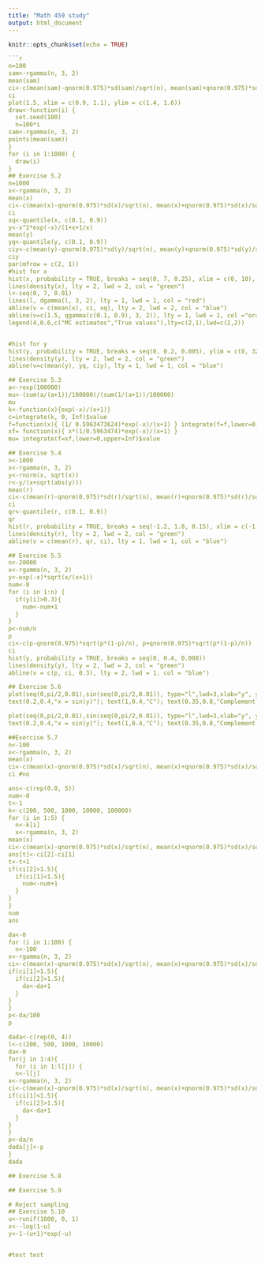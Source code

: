 ```yaml
---
title: "Math 459 study"
output: html_document
---
```


```r
knitr::opts_chunk$set(echo = TRUE)
```

```r
```r
n=100
sam<-rgamma(n, 3, 2)
mean(sam)
ci<-c(mean(sam)-qnorm(0.975)*sd(sam)/sqrt(n), mean(sam)+qnorm(0.975)*sd(sam)/sqrt(n))
ci
plot(1.5, xlim = c(0.9, 1.1), ylim = c(1.4, 1.6))
draw<-function(i) {
  set.seed(100)
  n=100*i
sam<-rgamma(n, 3, 2)
points(mean(sam))
}
for (i in 1:1000) {
  draw(i)
}
## Exercise 5.2
n=1000
x<-rgamma(n, 3, 2)
mean(x)
ci<-c(mean(x)-qnorm(0.975)*sd(x)/sqrt(n), mean(x)+qnorm(0.975)*sd(x)/sqrt(n))
ci
xq<-quantile(x, c(0.1, 0.9))
y<-x^2*exp(-x)/(1+x+1/x)
mean(y)
yq<-quantile(y, c(0.1, 0.9))
ciy<-c(mean(y)-qnorm(0.975)*sd(y)/sqrt(n), mean(y)+qnorm(0.975)*sd(y)/sqrt(n))
ciy
par(mfrow = c(2, 1))
#hist for x
hist(x, probability = TRUE, breaks = seq(0, 7, 0.25), xlim = c(0, 10), ylim = c(0, 0.6), xlab = "x")
lines(density(x), lty = 2, lwd = 2, col = "green")
l<-seq(0, 7, 0.01)
lines(l, dgamma(l, 3, 2), lty = 1, lwd = 1, col = "red")
abline(v = c(mean(x), ci, xq), lty = 2, lwd = 2, col = "blue")
abline(v=c(1.5, qgamma(c(0.1, 0.9), 3, 2)), lty = 1, lwd = 1, col ="orange")
legend(4,0.6,c("MC estimates","True values"),lty=c(2,1),lwd=c(2,2))


#hist for y
hist(y, probability = TRUE, breaks = seq(0, 0.2, 0.005), ylim = c(0, 32))
lines(density(y), lty = 2, lwd = 2, col = "green")
abline(v=c(mean(y), yq, ciy), lty = 1, lwd = 1, col = "blue")

## Exercise 5.3
a<-rexp(100000)
mu<-(sum(a/(a+1))/100000)/(sum(1/(a+1))/100000)
mu
k<-function(x){exp(-x)/(x+1)}
c=integrate(k, 0, Inf)$value
f=function(x){ (1/ 0.5963473624)*exp(-x)/(x+1) } integrate(f=f,lower=0,upper=Inf)$value; 
xf= function(x){ x*(1/0.5963474)*exp(-x)/(x+1) }
mu= integrate(f=xf,lower=0,upper=Inf)$value

## Exercise 5.4
n<-1000
x<-rgamma(n, 3, 2)
y<-rnorm(x, sqrt(x))
r<-y/(x+sqrt(abs(y)))
mean(r)
ci<-c(mean(r)-qnorm(0.975)*sd(r)/sqrt(n), mean(r)+qnorm(0.975)*sd(r)/sqrt(n))
ci
qr<-quantile(r, c(0.1, 0.9))
qr
hist(r, probability = TRUE, breaks = seq(-1.2, 1.8, 0.15), xlim = c(-1.2, 1.8), ylim = c(0, 1.4))
lines(density(r), lty = 2, lwd = 2, col = "green")
abline(v = c(mean(r), qr, ci), lty = 1, lwd = 1, col = "blue")

## Exercise 5.5
n<-20000
x<-rgamma(n, 3, 2)
y<-exp(-x)*sqrt(x/(x+1))
num<-0
for (i in 1:n) {
  if(y[i]>0.3){
    num<-num+1
  }
}
p<-num/n
p
ci<-c(p-qnorm(0.975)*sqrt(p*(1-p)/n), p+qnorm(0.975)*sqrt(p*(1-p)/n))
ci
hist(y, probability = TRUE, breaks = seq(0, 0.4, 0.008))
lines(density(y), lty = 2, lwd = 2, col = "green")
abline(v = c(p, ci, 0.3), lty = 2, lwd = 1, col = "blue")

## Exercise 5.6
plot(seq(0,pi/2,0.01),sin(seq(0,pi/2,0.01)), type="l",lwd=3,xlab="y", ylab="x") abline(v=c(0,pi/2),lty=3); abline(h=c(0,1),lty=3)
text(0.2,0.4,"x = sin(y)"); text(1,0.4,"C"); text(0.35,0.8,"Complement of C") text(1.52,0.06,"pi/2")

plot(seq(0,pi/2,0.01),sin(seq(0,pi/2,0.01)), type="l",lwd=3,xlab="y", ylab="x") abline(v=c(0,pi/2),lty=3); abline(h=c(0,1),lty=3)
text(0.2,0.4,"x = sin(y)"); text(1,0.4,"C"); text(0.35,0.8,"Complement of C") text(1.52,0.06,"pi/2")

##Exercise 5.7
n<-100
x<-rgamma(n, 3, 2)
mean(x)
ci<-c(mean(x)-qnorm(0.975)*sd(x)/sqrt(n), mean(x)+qnorm(0.975)*sd(x)/sqrt(n))
ci #no

ans<-c(rep(0.0, 5))
num<-0
t<-1
k<-c(200, 500, 1000, 10000, 100000)
for (i in 1:5) {
  n<-k[i]
  x<-rgamma(n, 3, 2)
mean(x)
ci<-c(mean(x)-qnorm(0.975)*sd(x)/sqrt(n), mean(x)+qnorm(0.975)*sd(x)/sqrt(n))
ans[t]<-ci[2]-ci[1]
t<-t+1
if(ci[2]>1.5){
  if(ci[1]<1.5){
    num<-num+1
  }
}
}
num
ans

da<-0
for (i in 1:100) {
  n<-100
x<-rgamma(n, 3, 2)
ci<-c(mean(x)-qnorm(0.975)*sd(x)/sqrt(n), mean(x)+qnorm(0.975)*sd(x)/sqrt(n))
if(ci[1]<1.5){
  if(ci[2]>1.5){
    da<-da+1
  }
}
}
p<-da/100
p

dada<-c(rep(0, 4))
l<-c(200, 500, 1000, 10000)
da<-0
for(j in 1:4){
  for (i in 1:l[j]) {
  n<-l[j]
x<-rgamma(n, 3, 2)
ci<-c(mean(x)-qnorm(0.975)*sd(x)/sqrt(n), mean(x)+qnorm(0.975)*sd(x)/sqrt(n))
if(ci[1]<1.5){
  if(ci[2]>1.5){
    da<-da+1
  }
}
}
p<-da/n
dada[j]<-p
}
dada

## Exercise 5.8

## Exercise 5.9

# Reject sampling 
## Exercise 5.10
u<-runif(1000, 0, 1)
x<--log(1-u)
y<-1-(u+1)*exp(-u)


#test test
```